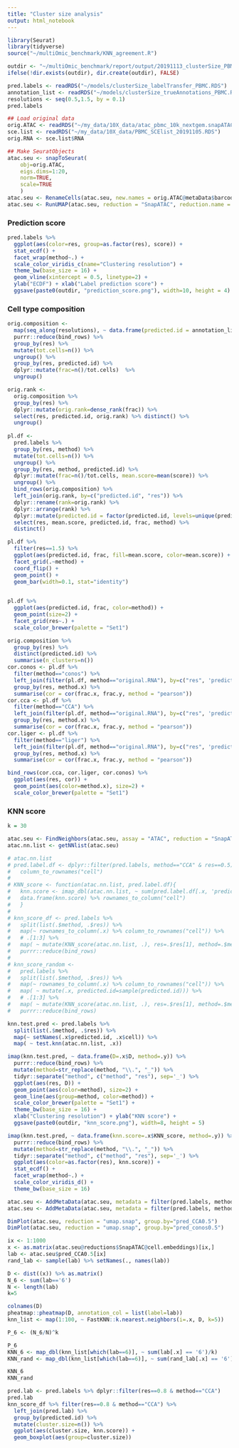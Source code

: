 ```yaml
---
title: "Cluster size analysis"
output: html_notebook
---
```



```r
library(Seurat)
library(tidyverse)
source("~/multiOmic_benchmark/KNN_agreement.R")

outdir <- "~/multiOmic_benchmark/report/output/20191113_clusterSize_PBMC/"
ifelse(!dir.exists(outdir), dir.create(outdir), FALSE)
```

```r
pred.labels <- readRDS("~/models/clusterSize_labelTransfer_PBMC.RDS")
annotation_list <- readRDS("~/models/clusterSize_trueAnnotations_PBMC.RDS")
resolutions <- seq(0.5,1.5, by = 0.1)
pred.labels
```
```r
## Load original data
orig.ATAC <- readRDS("~/my_data/10X_data/atac_pbmc_10k_nextgem.snapATAC.RDS")
sce.list <- readRDS("~/my_data/10X_data/PBMC_SCElist_20191105.RDS")
orig.RNA <- sce.list$RNA

## Make SeuratObjects
atac.seu <- snapToSeurat(
    obj=orig.ATAC, 
    eigs.dims=1:20, 
    norm=TRUE,
    scale=TRUE
    )
atac.seu <- RenameCells(atac.seu, new.names = orig.ATAC@metaData$barcode)
atac.seu <- RunUMAP(atac.seu, reduction = "SnapATAC", reduction.name = "umap.snap", dims=1:20)

```
### Prediction score
```r
pred.labels %>%
  ggplot(aes(color=res, group=as.factor(res), score)) +
  stat_ecdf() +
  facet_wrap(method~.) +
  scale_color_viridis_c(name="Clustering resolution") +
  theme_bw(base_size = 16) +
  geom_vline(xintercept = 0.5, linetype=2) +
  ylab("ECDF") + xlab("Label prediction score") +
  ggsave(paste0(outdir, "prediction_score.png"), width=10, height = 4)
```

### Cell type composition
```r
orig.composition <- 
  map(seq_along(resolutions), ~ data.frame(predicted.id = annotation_list[[.x]], res=resolutions[.x], method="original.RNA")) %>%
  purrr::reduce(bind_rows) %>%
  group_by(res) %>%
  mutate(tot.cells=n()) %>%
  ungroup() %>%
  group_by(res, predicted.id) %>%
  dplyr::mutate(frac=n()/tot.cells)  %>%
  ungroup() 

orig.rank <- 
  orig.composition %>%
  group_by(res) %>%
  dplyr::mutate(orig.rank=dense_rank(frac)) %>%
  select(res, predicted.id, orig.rank) %>% distinct() %>%
  ungroup() 
  
pl.df <- 
  pred.labels %>%
  group_by(res, method) %>%
  mutate(tot.cells=n()) %>%
  ungroup() %>%
  group_by(res, method, predicted.id) %>%
  dplyr::mutate(frac=n()/tot.cells, mean.score=mean(score)) %>%
  ungroup() %>%
  bind_rows(orig.composition) %>%
  left_join(orig.rank, by=c("predicted.id", "res")) %>%
  dplyr::rename(rank=orig.rank) %>%
  dplyr::arrange(rank) %>%
  dplyr::mutate(predicted.id = factor(predicted.id, levels=unique(predicted.id))) %>%
  select(res, mean.score, predicted.id, frac, method) %>%
  distinct()

pl.df %>%
  filter(res==1.5) %>%
  ggplot(aes(predicted.id, frac, fill=mean.score, color=mean.score)) +
  facet_grid(.~method) +
  coord_flip() +
  geom_point() +
  geom_bar(width=0.1, stat="identity")
  
```
```r
pl.df %>% 
  ggplot(aes(predicted.id, frac, color=method)) +
  geom_point(size=2) + 
  facet_grid(res~.) +
  scale_color_brewer(palette = "Set1")
```
```r
orig.composition %>%
  group_by(res) %>%
  distinct(predicted.id) %>%
  summarise(n_clusters=n())
cor.conos <- pl.df %>%
  filter(method=="conos") %>%
  left_join(filter(pl.df, method=="original.RNA"), by=c("res", 'predicted.id')) %>%
  group_by(res, method.x) %>%
  summarise(cor = cor(frac.x, frac.y, method = "pearson"))
cor.cca <- pl.df %>%
  filter(method=="CCA") %>%
  left_join(filter(pl.df, method=="original.RNA"), by=c("res", 'predicted.id')) %>%
  group_by(res, method.x) %>%
  summarise(cor = cor(frac.x, frac.y, method = "pearson"))
cor.liger <- pl.df %>%
  filter(method=="liger") %>%
  left_join(filter(pl.df, method=="original.RNA"), by=c("res", 'predicted.id')) %>%
  group_by(res, method.x) %>%
  summarise(cor = cor(frac.x, frac.y, method = "pearson"))

bind_rows(cor.cca, cor.liger, cor.conos) %>%
  ggplot(aes(res, cor)) +
  geom_point(aes(color=method.x), size=2) +
  scale_color_brewer(palette = "Set1")

```

### KNN score
```r
k = 30

atac.seu <- FindNeighbors(atac.seu, assay = "ATAC", reduction = "SnapATAC", dims = 1:15, k.param = k)
atac.nn.list <- getNNlist(atac.seu)

# atac.nn.list
# pred.label.df <- dplyr::filter(pred.labels, method=="CCA" & res==0.5) %>%
#   column_to_rownames("cell")
# 
# KNN_score <- function(atac.nn.list, pred.label.df){
#   knn.score <- imap_dbl(atac.nn.list, ~ sum(pred.label.df[.x, 'predicted.id'] == pred.label.df[.y, 'predicted.id'])/k)         
#   data.frame(knn.score) %>% rownames_to_column("cell")
#   }
# 
# knn_score_df <- pred.labels %>%
#   split(list(.$method, .$res)) %>%
#   map(~ rownames_to_column(.x) %>% column_to_rownames("cell")) %>%
#   # .[1:3] %>%
#   map( ~ mutate(KNN_score(atac.nn.list, .), res=.$res[1], method=.$method[1])) %>%
#   purrr::reduce(bind_rows)
# 
# knn_score_random <-
#   pred.labels %>%
#   split(list(.$method, .$res)) %>%
#   map(~ rownames_to_column(.x) %>% column_to_rownames("cell")) %>%
#   map( ~ mutate(.x, predicted.id=sample(predicted.id))) %>%
#   # .[1:3] %>%
#   map( ~ mutate(KNN_score(atac.nn.list, .), res=.$res[1], method=.$method[1])) %>%
#   purrr::reduce(bind_rows)

knn.test.pred <- pred.labels %>%
  split(list(.$method, .$res)) %>%
  map(~ setNames(.x$predicted.id, .x$cell)) %>%
  map( ~ test.knn(atac.nn.list, .x))

imap(knn.test.pred, ~ data.frame(D=.x$D, method=.y)) %>%
  purrr::reduce(bind_rows) %>%
  mutate(method=str_replace(method, "\\.", "_")) %>%
  tidyr::separate("method", c("method", "res"), sep='_') %>%
  ggplot(aes(res, D)) +
  geom_point(aes(color=method), size=2) +
  geom_line(aes(group=method, color=method)) +
  scale_color_brewer(palette = "Set1") +
  theme_bw(base_size = 16) +
  xlab("Clustering resolution") + ylab("KNN score") +
  ggsave(paste0(outdir, "knn_score.png"), width=8, height = 5)

```

```r
imap(knn.test.pred, ~ data.frame(knn.score=.x$KNN_score, method=.y)) %>%
  purrr::reduce(bind_rows) %>%
  mutate(method=str_replace(method, "\\.", "_")) %>%
  tidyr::separate("method", c("method", "res"), sep='_') %>%
  ggplot(aes(color=as.factor(res), knn.score)) +
  stat_ecdf() +
  facet_wrap(method~.) +
  scale_color_viridis_d() +
  theme_bw(base_size = 16)
```

```r
atac.seu <- AddMetaData(atac.seu, metadata = filter(pred.labels, method=="conos" & res==1.5)[,"predicted.id"], col.name = "pred_conos0.5")
atac.seu <- AddMetaData(atac.seu, metadata = filter(pred.labels, method=="CCA" & res==1.5)[,"predicted.id"], col.name = "pred_CCA0.5")

DimPlot(atac.seu, reduction = "umap.snap", group.by="pred_CCA0.5")
DimPlot(atac.seu, reduction = "umap.snap", group.by="pred_conos0.5")
```
```r
ix <- 1:1000
x <- as.matrix(atac.seu@reductions$SnapATAC@cell.embeddings)[ix,]
lab <- atac.seu$pred_CCA0.5[ix]
rand_lab <- sample(lab) %>% setNames(., names(lab))

D <- dist((x)) %>% as.matrix()
N_6 <- sum(lab=='6')
N <- length(lab)
k=5

colnames(D)
pheatmap::pheatmap(D, annotation_col = list(label=lab))
knn_list <- map(1:100, ~ FastKNN::k.nearest.neighbors(i=.x, D, k=5))

P_6 <- (N_6/N)^k

P_6
KNN_6 <- map_dbl(knn_list[which(lab==6)], ~ sum(lab[.x] == '6')/k)
KNN_rand <- map_dbl(knn_list[which(lab==6)], ~ sum(rand_lab[.x] == '6')/k)

KNN_6
KNN_rand

pred.lab <- pred.labels %>% dplyr::filter(res==0.8 & method=="CCA")
pred.lab
knn_score_df %>% filter(res==0.8 & method=="CCA") %>%
  left_join(pred.lab) %>%
  group_by(predicted.id) %>%
  mutate(cluster.size=n()) %>%
  ggplot(aes(cluster.size, knn.score)) +
  geom_boxplot(aes(group=cluster.size))
```

